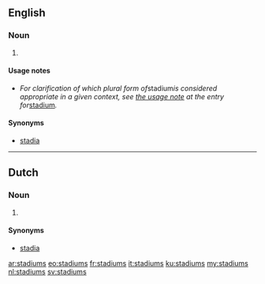 ==English==

===Noun===
{{head|en}} {{p}}

# {{plural of|stadium|lang=en}}

====Usage notes====
* ''For clarification of which plural form of ''stadium'' is considered appropriate in a given context, see [[stadium#Usage notes|the usage note]] at the entry for ''[[stadium]]''.''

====Synonyms====
* {{sense|plural form of stadium}} [[stadia]]

----

==Dutch==

===Noun===
{{head|nl}}

# {{nl-noun form of|pl|stadium}}

====Synonyms====
* [[stadia]]

[[ar:stadiums]]
[[eo:stadiums]]
[[fr:stadiums]]
[[it:stadiums]]
[[ku:stadiums]]
[[my:stadiums]]
[[nl:stadiums]]
[[sv:stadiums]]